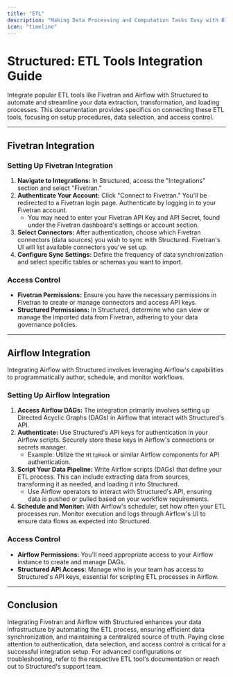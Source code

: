 ```yaml
---
title: "ETL"
description: "Making Data Processing and Computation Tasks Easy with Blocks"
icon: "timeline"
---
```


# Structured: ETL Tools Integration Guide

Integrate popular ETL tools like Fivetran and Airflow with Structured to automate and streamline your data extraction, transformation, and loading processes. This documentation provides specifics on connecting these ETL tools, focusing on setup procedures, data selection, and access control.

---

## Fivetran Integration

### Setting Up Fivetran Integration

1. **Navigate to Integrations:** In Structured, access the "Integrations" section and select "Fivetran."
2. **Authenticate Your Account:** Click "Connect to Fivetran." You'll be redirected to a Fivetran login page. Authenticate by logging in to your Fivetran account.
   - You may need to enter your Fivetran API Key and API Secret, found under the Fivetran dashboard's settings or account section.
3. **Select Connectors:** After authentication, choose which Fivetran connectors (data sources) you wish to sync with Structured. Fivetran's UI will list available connectors you've set up.
4. **Configure Sync Settings:** Define the frequency of data synchronization and select specific tables or schemas you want to import.

### Access Control

- **Fivetran Permissions:** Ensure you have the necessary permissions in Fivetran to create or manage connectors and access API keys.
- **Structured Permissions:** In Structured, determine who can view or manage the imported data from Fivetran, adhering to your data governance policies.

---

## Airflow Integration

Integrating Airflow with Structured involves leveraging Airflow's capabilities to programmatically author, schedule, and monitor workflows.

### Setting Up Airflow Integration

1. **Access Airflow DAGs:** The integration primarily involves setting up Directed Acyclic Graphs (DAGs) in Airflow that interact with Structured's API.
2. **Authenticate:** Use Structured's API keys for authentication in your Airflow scripts. Securely store these keys in Airflow's connections or secrets manager.
   - Example: Utilize the `HttpHook` or similar Airflow components for API authentication.
3. **Script Your Data Pipeline:** Write Airflow scripts (DAGs) that define your ETL process. This can include extracting data from sources, transforming it as needed, and loading it into Structured.
   - Use Airflow operators to interact with Structured's API, ensuring data is pushed or pulled based on your workflow requirements.
4. **Schedule and Monitor:** With Airflow's scheduler, set how often your ETL processes run. Monitor execution and logs through Airflow's UI to ensure data flows as expected into Structured.

### Access Control

- **Airflow Permissions:** You'll need appropriate access to your Airflow instance to create and manage DAGs.
- **Structured API Access:** Manage who in your team has access to Structured's API keys, essential for scripting ETL processes in Airflow.

---

## Conclusion

Integrating Fivetran and Airflow with Structured enhances your data infrastructure by automating the ETL process, ensuring efficient data synchronization, and maintaining a centralized source of truth. Paying close attention to authentication, data selection, and access control is critical for a successful integration setup. For advanced configurations or troubleshooting, refer to the respective ETL tool's documentation or reach out to Structured's support team.
